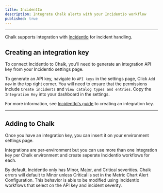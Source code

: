 ```yaml
---
title: IncidentIo
description: Integrate Chalk alerts with your IncidentIo workflow
published: true
---
```


---

Chalk supports integration with [IncidentIo](https://incident.io/) for incident handling.

## Creating an integration key

To connect IncidentIo to Chalk, you'll need to generate an integration API key from
your IncidentIo settings page.

To generate an API key, navigate to `API keys` in the settings page, 
Click `Add new` in the top right corner. You will need to ensure that
the permissions include `Create incidents` and `View catalog types and entries`.
Copy the `Integration Key` into your dashboard in the settings.

For more information, see
[IncidentIo's guide](https://incident.io/blog/api#1%EF%B8%8F%E2%83%A3generate-an-api-key-in-incidentio)
to creating an integration key.

---

## Adding to Chalk

Once you have an integration key, you can insert it on your environment settings page.

Integrations are per-environment but you can use more than one integration key per
Chalk environment and create seperate IncidentIo workflows for each. 

By default, IncidentIo only has Minor, Major, and Critical severities. Chalk errors will
default to Minor unless Critical is set in the Metric Chart Alert Configuration.
This behavior is able to be modified using IncidentIo workflows that select on the API key
and incident severity.
